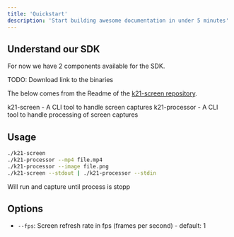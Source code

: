 ```yaml
---
title: 'Quickstart'
description: 'Start building awesome documentation in under 5 minutes'
---
```


## Understand our SDK

For now we have 2 components available for the SDK. 

TODO: Download link to the binaries

The below comes from the Readme of the [k21-screen repository](https://github.com/kontext21/k21-screen/blob/main/README.md).

k21-screen - A CLI tool to handle screen captures
k21-processor - A CLI tool to handle processing of screen captures

## Usage

```bash
./k21-screen
./k21-processor --mp4 file.mp4
./k21-processor --image file.png
./k21-screen --stdout | ./k21-processor --stdin
```
Will run and capture until process is stopp

## Options

- `--fps`: Screen refresh rate in fps (frames per second) - default: 1